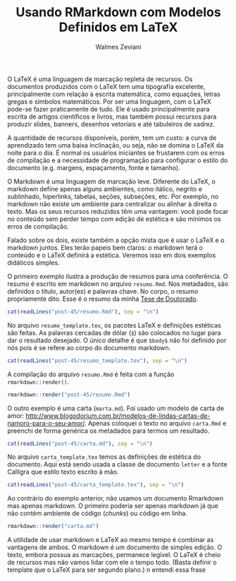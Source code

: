 % Usando RMarkdown com Modelos Definidos em LaTeX
% Walmes Zeviani

O LaTeX é uma linguagem de marcação repleta de recursos. Os documentos
produzidos com o LaTeX tem uma tipografia excelente, principalmente com
relação à escrita matemática, como equações, letras gregas e símbolos
matemáticos. Por ser uma linguagem, com o LaTeX pode-se fazer
praticamente de tudo. Ele é usado principalmente para escrita de artigos
científicos e livros, mas também possui recursos para produzir
slides, banners, desenhos vetoriais e até tabuleiros de xadrez.

A quantidade de recursos disponíveis, porém, tem um custo: a curva de
aprendizado tem uma baixa inclinação, ou seja, não se domina o LaTeX da
noite para o dia. É normal os usuários iniciantes se frustarem com os
erros de compilação e a necessidade de programação para configurar o
estilo do documento (e.g. margens, espaçamento, fonte e tamanho).

O Markdown é uma linguagem de marcação leve. Diferente do LaTeX, o
markdown define apenas alguns ambientes, como itálico, negrito e
sublinhado, hiperlinks, tabelas, seções, subseções, etc. Por exemplo, no
markdown não existe um ambiente para centralizar ou alinhar à direita o
texto. Mas os seus recursos reduzidos têm uma vantagem: você pode focar 
no conteúdo sem perder tempo com edição de estética e são mínimos os
erros de compilação.

Falado sobre os dois, existe também a opção mista que é usar o LaTeX e o
markdown juntos. Eles terão papeis bem claros: o markdown terá o
conteúdo e o LaTeX definirá a estética. Veremos isso em dois exemplos
didáticos simples.

O primeiro exemplo ilustra a produção de resumos para uma conferência. O
resumo é escrito em markdown no arquivo `resumo.Rmd`. Nos metadados, são
definidos o título, autor(es) e palavras chave. No corpo, o resumo
propriamente dito. Esse é o resumo da minha
[Tese de Doutorado](http://www.leg.ufpr.br/~walmes/docs/WalmesTese.pdf).

```r
cat(readLines("post-45/resumo.Rmd"), sep = "\n")
```

No arquivo `resumo_template.tex`, os pacotes LaTeX e definições
estéticas são feitas. As palavras cercadas de dólar (`$`) são colocados
no lugar para dar o resultado desejado. O único detalhe é que `$body$`
não foi definido por nós pois é se refere ao corpo do documento
markdown.

```r
cat(readLines("post-45/resumo_template.tex"), sep = "\n")
```

A compilação do arquivo `resumo.Rmd` é feita com a função
`rmarkdown::render()`.

```r
rmarkdown::render("post-45/resumo.Rmd")
```

O outro exemplo é uma carta (`marta.md`). Foi usado um modelo de carta
de amor:
<http://www.blogodorium.com.br/modelos-de-lindas-cartas-de-namoro-para-o-seu-amor/>.
Apenas coloquei o texto no arquivo `carta.Rmd` e preenchi de forma
genérica os metadados para termos um resultado.

```r
cat(readLines("post-45/carta.md"), sep = "\n")
```

No arquivo `carta_template.tex` temos as definições de estética do
documento. Aqui está sendo usada a classe de documento `letter` e a
fonte Calligra que estilo texto escrito à mão.

```r
cat(readLines("post-45/carta_template.tex"), sep = "\n")
```

Ao contrário do exemplo anterior, não usamos um documento Rmarkdown mas
apenas markdown. O primeiro poderia ser apenas markdown já que não
contém ambiente de código (*chunks*) ou código em linha.

```r
rmarkdown::render("carta.md")
```

A utilidade de usar markdown e LaTeX ao mesmo tempo é combinar as
vantagens de ambos. O markdown é um documento de simples edição. O
texto, embora possua as marcações, permanece legível. O LaTeX é cheio de
recursos mas não vamos lidar com ele o tempo todo. (Basta definir o
template que o LaTeX para ser segundo plano.) n entendi essa frase

